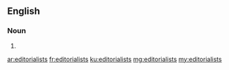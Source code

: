 ==English==

===Noun===
{{head|en|noun plural form}}

# {{plural of|editorialist|lang=en}}

[[ar:editorialists]]
[[fr:editorialists]]
[[ku:editorialists]]
[[mg:editorialists]]
[[my:editorialists]]